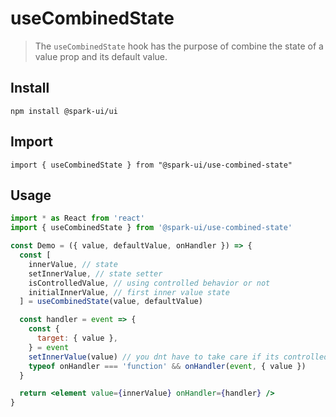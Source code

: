 
<Meta title="Hooks/useCombinedState" />

# useCombinedState

> The `useCombinedState` hook has the purpose of combine the state of a value prop and its default value.

## Install

```
npm install @spark-ui/ui
```

## Import

```
import { useCombinedState } from "@spark-ui/use-combined-state"
```

## Usage

```jsx
import * as React from 'react'
import { useCombinedState } from '@spark-ui/use-combined-state'

const Demo = ({ value, defaultValue, onHandler }) => {
  const [
    innerValue, // state
    setInnerValue, // state setter
    isControlledValue, // using controlled behavior or not
    initialInnerValue, // first inner value state
  ] = useCombinedState(value, defaultValue)

  const handler = event => {
    const {
      target: { value },
    } = event
    setInnerValue(value) // you dnt have to take care if its controlled or not
    typeof onHandler === 'function' && onHandler(event, { value })
  }

  return <element value={innerValue} onHandler={handler} />
}
```
